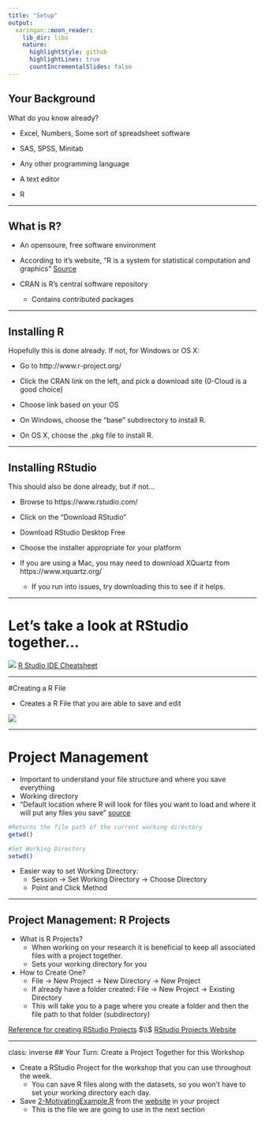 ```yaml
---
title: "Setup"
output: 
  xaringan::moon_reader:
    lib_dir: libs
    nature:
      highlightStyle: github
      highlightLines: true
      countIncrementalSlides: false
---
```


## Your Background

What do you know already?

- Excel, Numbers, Some sort of spreadsheet software

- SAS, SPSS, Minitab

- Any other programming language

- A text editor

- R

---

## What is R?

+ An opensoure, free software environment

+ According to it's website, "R is a system for statistical computation and graphics" [Source](https://www.r-project.org/)

+ CRAN is R's central software repository
  - Contains contributed packages
  
  
  

---

## Installing R

Hopefully this is done already.  If not, for Windows or OS X:

- Go to http://www.r-project.org/

- Click the CRAN link on the left, and pick a download site (0-Cloud is a good choice)

- Choose link based on your OS

- On Windows, choose the "base" subdirectory to install R.

- On OS X, choose the .pkg file to install R.

---

## Installing RStudio

This should also be done already, but if not...

- Browse to https://www.rstudio.com/

- Click on the "Download RStudio" 

- Download RStudio Desktop Free

- Choose the installer appropriate for your platform

- If you are using a Mac, you may need to download XQuartz from https://www.xquartz.org/
  + If you run into issues, try downloading this to see if it helps.

---

# Let's take a look at RStudio together...

![](images/rstudioExp.png)
[R Studio IDE Cheatsheet](cheatsheets/rstudio-ide.pdf)

---

#Creating a R File

+ Creates a R File that you are able to save and edit

![](images/new_file.png)


---

# Project Management

- Important to understand your file structure and where you save everything
- Working directory 
 + "Default location where R will look for files you want to load and where it will put any files you save" [source](https://intro2r.com/work-d.html)

```r

#Returns the file path of the current working directory
getwd()

#Set Working Directory
setwd()

```

+ Easier way to set Working Directory: 
  - Session -> Set Working Directory -> Choose Directory
  - Point and Click Method

---

## Project Management: R Projects

- What is R Projects?
  + When working on your research it is beneficial to keep all associated files with a project together. 
  + Sets your working directory for you
- How to Create One?
  + File -> New Project -> New Directory -> New Project
  + If already have a folder created: File -> New Project -> Existing Directory 
  + This will take you to a page where you create a folder and then the file path to that folder (subdirectory)

[Reference for creating RStudio Projects](https://r4ds.had.co.nz/workflow-projects.html#rstudio-projects) $\\$
[RStudio Projects Website](https://support.rstudio.com/hc/en-us/articles/200526207-Using-RStudio-Projects)


---
class: inverse
## Your Turn: Create a Project Together for this Workshop

- Create a RStudio Project for the workshop that you can use throughout the week. 
  + You can save R files along with the datasets, so you won't have to set your working directory each day.
- Save [2-MotivatingExample.R](/01-r-intro/code/2-MotivatingExample.R) from the [website](https://srvanderplas.github.io/rwrks/01-r-intro/index.html) in your project
  + This is the file we are going to use in the next section
